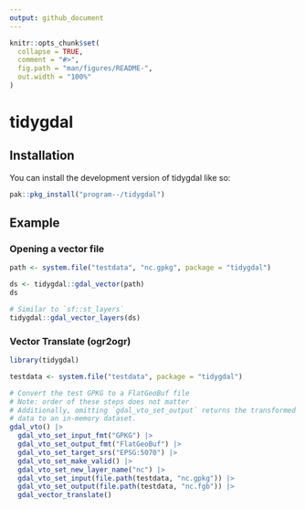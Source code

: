 ```yaml
---
output: github_document
---
```


<!-- README.md is generated from README.Rmd. Please edit that file -->

```r
knitr::opts_chunk$set(
  collapse = TRUE,
  comment = "#>",
  fig.path = "man/figures/README-",
  out.width = "100%"
)
```

# tidygdal

<!-- badges: start -->
<!-- badges: end -->

## Installation

You can install the development version of tidygdal like so:

``` r
pak::pkg_install("program--/tidygdal")
```

## Example

### Opening a vector file
```r
path <- system.file("testdata", "nc.gpkg", package = "tidygdal")

ds <- tidygdal::gdal_vector(path)
ds

# Similar to `sf::st_layers`
tidygdal::gdal_vector_layers(ds)
```

### Vector Translate (ogr2ogr)

```r
library(tidygdal)

testdata <- system.file("testdata", package = "tidygdal")

# Convert the test GPKG to a FlatGeoBuf file
# Note: order of these steps does not matter
# Additionally, omitting `gdal_vto_set_output` returns the transformed
# data to an in-memory dataset.
gdal_vto() |>
  gdal_vto_set_input_fmt("GPKG") |>
  gdal_vto_set_output_fmt("FlatGeoBuf") |>
  gdal_vto_set_target_srs("EPSG:5070") |>
  gdal_vto_set_make_valid() |>
  gdal_vto_set_new_layer_name("nc") |>
  gdal_vto_set_input(file.path(testdata, "nc.gpkg")) |>
  gdal_vto_set_output(file.path(testdata, "nc.fgb")) |>
  gdal_vector_translate()
```
